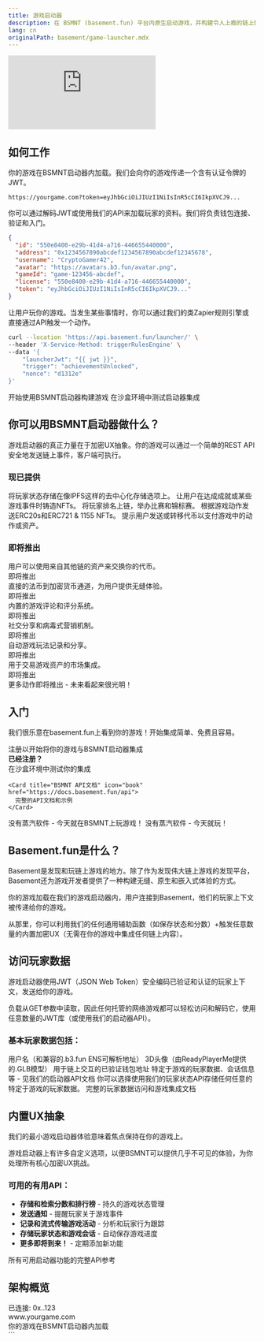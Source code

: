 ```yaml
---
title: 游戏启动器
description: 在 BSMNT (basement.fun) 平台内原生启动游戏，并构建令人上瘾的链上体验，而无需担心加密组件
lang: cn
originalPath: basement/game-launcher.mdx
---
```

<iframe
  className="w-full aspect-video rounded-xl mb-6"
  src="https://customer-gg6qs7nm5ue94t64.cloudflarestream.com/ae9e7c0694dacb8d602309c381fce796/iframe?poster=https%3A%2F%2Fcustomer-gg6qs7nm5ue94t64.cloudflarestream.com%2Fae9e7c0694dacb8d602309c381fce796%2Fthumbnails%2Fthumbnail.jpg%3Ftime%3D%26height%3D600"                                                                 
  title="Basement.fun Developer Dashboard"
  frameBorder="0"
  allow="accelerometer; autoplay; clipboard-write; encrypted-media; gyroscope; picture-in-picture"
  allowFullScreen
></iframe>

## 如何工作

<Steps>
<Step title="加载" icon="download">
  你的游戏在BSMNT启动器内加载。我们会向你的游戏传递一个含有认证令牌的JWT。

  ```text 示例 URL
  https://yourgame.com?token=eyJhbGciOiJIUzI1NiIsInR5cCI6IkpXVCJ9...
  ```
</Step>

<Step title="认证" icon="key">
  你可以通过解码JWT或使用我们的API来加载玩家的资料。我们将负责钱包连接、验证和入门。

  ```json 玩家资料
  {
    "id": "550e8400-e29b-41d4-a716-446655440000",
    "address": "0x1234567890abcdef1234567890abcdef12345678",
    "username": "CryptoGamer42",
    "avatar": "https://avatars.b3.fun/avatar.png",
    "gameId": "game-123456-abcdef",
    "license": "550e8400-e29b-41d4-a716-446655440000",
    "token": "eyJhbGciOiJIUzI1NiIsInR5cCI6IkpXVCJ9..."
  }
  ```
</Step>

<Step title="触发" icon="bolt">
  让用户玩你的游戏。当发生某些事情时，你可以通过我们的类Zapier规则引擎或直接通过API触发一个动作。

  ```bash 触发API示例
  curl --location 'https://api.basement.fun/launcher/' \
  --header 'X-Service-Method: triggerRulesEngine' \
  --data '{
      "launcherJwt": "{{ jwt }}",
      "trigger": "achievementUnlocked",
      "nonce": "d1312e"
  }'
  ```
</Step>
</Steps>

<CardGroup cols={2}>
  <Card title="注册为开发者" icon="user-plus" href="https://basement.fun/developer/signup" cta="立即注册">
    开始使用BSMNT启动器构建游戏
  </Card>
  
  <Card title="启动器游乐场" icon="play" href="https://basement.fun/playground" cta="立即尝试">
    在沙盒环境中测试启动器集成
  </Card>
</CardGroup>

## 你可以用BSMNT启动器做什么？

游戏启动器的真正力量在于加密UX抽象。你的游戏可以通过一个简单的REST API安全地发送链上事件，客户端可执行。

### 现已提供

<CardGroup cols={2}>
  <Card title="保存状态到IPFS" icon="database">
    将玩家状态存储在像IPFS这样的去中心化存储选项上。
  </Card>
  
  <Card title="购买NFTs & 铸造" icon="palette">
    让用户在达成成就或某些游戏事件时铸造NFTs。
  </Card>
  
  <Card title="链上排行榜" icon="trophy">
    将玩家排名上链，举办比赛和锦标赛。
  </Card>
  
  <Card title="发行代币 & NFTs" icon="coins">
    根据游戏动作发送ERC20s和ERC721 & 1155 NFTs。
  </Card>
  
  <Card title="用代币支付" icon="credit-card">
    提示用户发送或转移代币以支付游戏中的动作或资产。
  </Card>
</CardGroup>

### 即将推出

<CardGroup cols={2}>
  <Card title="交换 & 交易" icon="arrows-rotate">
    用户可以使用来自其他链的资产来交换你的代币。
    <div style={{ marginTop: '8px' }}>
      <span style={{ backgroundColor: '#f59e0b', color: 'white', padding: '2px 6px', borderRadius: '12px', fontSize: '10px', fontWeight: 'bold' }}>即将推出</span>
    </div>
  </Card>
  
  <Card title="信用卡通道" icon="credit-card">
    直接的法币到加密货币通道，为用户提供无缝体验。
    <div style={{ marginTop: '8px' }}>
      <span style={{ backgroundColor: '#f59e0b', color: 'white', padding: '2px 6px', borderRadius: '12px', fontSize: '10px', fontWeight: 'bold' }}>即将推出</span>
    </div>
  </Card>
  
  <Card title="收集评论" icon="star">
    内置的游戏评论和评分系统。
    <div style={{ marginTop: '8px' }}>
      <span style={{ backgroundColor: '#f59e0b', color: 'white', padding: '2px 6px', borderRadius: '12px', fontSize: '10px', fontWeight: 'bold' }}>即将推出</span>
    </div>
  </Card>
  
  <Card title="分享你的游戏" icon="share">
    社交分享和病毒式营销机制。
    <div style={{ marginTop: '8px' }}>
      <span style={{ backgroundColor: '#f59e0b', color: 'white', padding: '2px 6px', borderRadius: '12px', fontSize: '10px', fontWeight: 'bold' }}>即将推出</span>
    </div>
  </Card>
  
  <Card title="记录游戏玩法" icon="video">
    自动游戏玩法记录和分享。
    <div style={{ marginTop: '8px' }}>
      <span style={{ backgroundColor: '#f59e0b', color: 'white', padding: '2px 6px', borderRadius: '12px', fontSize: '10px', fontWeight: 'bold' }}>即将推出</span>
    </div>
  </Card>
  
  <Card title="列出NFTs" icon="store">
    用于交易游戏资产的市场集成。
    <div style={{ marginTop: '8px' }}>
      <span style={{ backgroundColor: '#f59e0b', color: 'white', padding: '2px 6px', borderRadius: '12px', fontSize: '10px', fontWeight: 'bold' }}>即将推出</span>
    </div>
  </Card>
</CardGroup>

<Note>
更多动作即将推出 - 未来看起来很光明！
</Note>

## 入门

我们很乐意在basement.fun上看到你的游戏！开始集成简单、免费且容易。

<Tabs>
<Tab title="游戏开发者">
  <CardGroup cols={1}>
    <Card title="注册为开发者" icon="user-plus" href="https://basement.fun/developer/signup" cta="立即注册" horizontal>
      注册以开始将你的游戏与BSMNT启动器集成
    </Card>
  </CardGroup>
  
  <div style={{ marginTop: '16px' }}>
    <strong>已经注册？</strong>
  </div>
  
  <CardGroup cols={2}>
    <Card title="游戏启动器游乐场" icon="play" href="https://basement.fun/playground">
      在沙盒环境中测试你的集成
    </Card>
    
    <Card title="BSMNT API文档" icon="book" href="https://docs.basement.fun/api">
      完整的API文档和示例
    </Card>
  </CardGroup>
</Tab>

<Tab title="玩家">
  <Card title="查看BSMNT启动器的实际操作" icon="gamepad-2" href="https://basement.fun/games" cta="玩游戏" horizontal>
    没有蒸汽软件 - 今天就在BSMNT上玩游戏！
  </Card>
  
  <Note>
  没有蒸汽软件 - 今天就玩！
  </Note>
</Tab>
</Tabs>

## Basement.fun是什么？

Basement是发现和玩链上游戏的地方。除了作为发现伟大链上游戏的发现平台，Basement还为游戏开发者提供了一种构建无缝、原生和嵌入式体验的方式。

你的游戏加载在我们的游戏启动器内，用户连接到Basement，他们的玩家上下文被传递给你的游戏。

从那里，你可以利用我们的任何通用辅助函数（如保存状态和分数）+触发任意数量的内置加密UX（无需在你的游戏中集成任何链上内容）。

## 访问玩家数据

游戏启动器使用JWT（JSON Web Token）安全编码已验证和认证的玩家上下文，发送给你的游戏。

负载从GET参数中读取，因此任何托管的网络游戏都可以轻松访问和解码它，使用任意数量的JWT库（或使用我们的启动器API）。

### 基本玩家数据包括：

<AccordionGroup>
<Accordion title="用户名和ENS">
  用户名（和兼容的.b3.fun ENS可解析地址）
</Accordion>

<Accordion title="3D头像">
  3D头像（由ReadyPlayerMe提供的.GLB模型）
</Accordion>

<Accordion title="钱包地址">
  用于链上交互的已验证钱包地址
</Accordion>

<Accordion title="附加数据">
  特定于游戏的玩家数据、会话信息等 - 见我们的启动器API文档
</Accordion>
</AccordionGroup>

<Tip>
你可以选择使用我们的玩家状态API存储任何任意的特定于游戏的玩家数据。
</Tip>

<Card title="探索启动器API" icon="code" href="https://docs.basement.fun/api" cta="查看文档" horizontal>
  完整的玩家数据访问和游戏集成文档
</Card>

## 内置UX抽象

我们的最小游戏启动器体验意味着焦点保持在你的游戏上。

游戏启动器上有许多自定义选项，以便BSMNT可以提供几乎不可见的体验，为你处理所有核心加密UX挑战。

### 可用的有用API：

- **存储和检索分数和排行榜** - 持久的游戏状态管理
- **发送通知** - 提醒玩家关于游戏事件
- **记录和流式传输游戏活动** - 分析和玩家行为跟踪
- **存储玩家状态和游戏会话** - 自动保存游戏进度
- **更多即将到来！** - 定期添加新功能

<Card title="探索启动器API" icon="api" href="https://docs.basement.fun/api" cta="查看文档" horizontal>
  所有可用启动器功能的完整API参考
</Card>

## 架构概览

<Frame caption="游戏启动器集成流程">
  <div style={{ 
    padding: '20px', 
    backgroundColor: '#f8fafc', 
    border: '1px solid #e2e8f0', 
    borderRadius: '8px',
    textAlign: 'center',
    fontFamily: 'monospace'
  }}>
    <div style={{ marginBottom: '10px', color: '#64748b' }}>已连接: 0x..123</div>
    <div style={{ marginBottom: '10px', backgroundColor: '#007AFF', color: 'white', padding: '8px', borderRadius: '4px' }}>
      www.yourgame.com
    </div>
    <div style={{ fontSize: '14px', color: '#475569' }}>
      你的游戏在BSMNT启动器内加载
    </div>
  </div>
</Frame>
```
